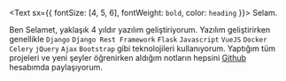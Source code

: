 <Text sx={{ fontSize: [4, 5, 6], fontWeight: `bold`, color: `heading` }}>
  Selam.
</Text>

Ben Selamet, yaklaşık 4 yıldır yazılım geliştiriyorum. Yazılım geliştirirken genellikle `Django` `Django Rest Framework` `Flask` `Javascript` `VueJS` `Docker` `Celery` `jQuery` `Ajax` `Bootstrap` gibi teknolojileri kullanıyorum. Yaptığım tüm projeleri ve yeni şeyler öğrenirken aldığım notların hepsini [Github](https://github.com/selamet) hesabımda paylaşıyorum.
